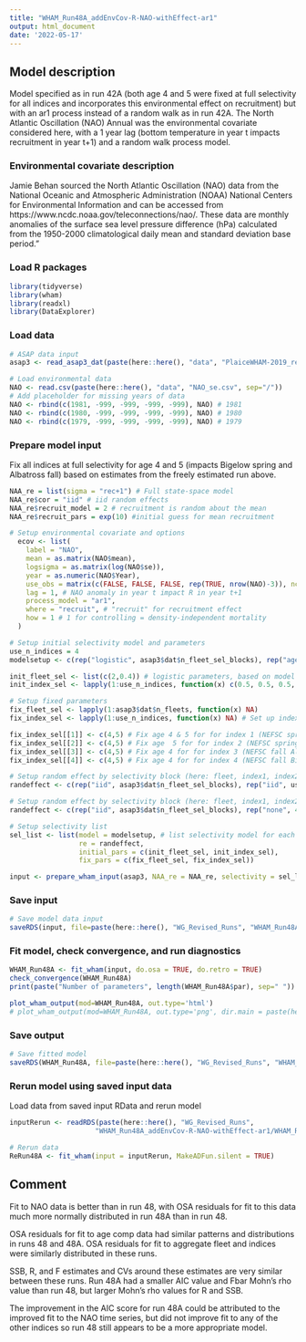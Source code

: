 ```yaml
---
title: "WHAM_Run48A_addEnvCov-R-NAO-withEffect-ar1"
output: html_document
date: '2022-05-17'
---
```


## Model description
Model specified as in run 42A (both age 4 and 5 were fixed at full selectivity for all indices and incorporates this environmental effect on recruitment) but with an ar1 process instead of a random walk as in run 42A. The North Atlantic Oscillation (NAO) Annual was the environmental covariate considered here, with a 1 year lag (bottom temperature in year t impacts recruitment in year t+1) and a random walk process model.


### Environmental covariate description
Jamie Behan sourced the North Atlantic Oscillation (NAO) data from the National Oceanic and Atmospheric Administration (NOAA) National Centers for Environmental Information and can be accessed from https://www.ncdc.noaa.gov/teleconnections/nao/. These data are monthly anomalies of the surface sea level pressure difference (hPa) calculated from the 1950-2000 climatological daily mean and standard deviation base period.”

### Load R packages
```r
library(tidyverse)
library(wham)
library(readxl)
library(DataExplorer)
```

### Load data
```r
# ASAP data input
asap3 <- read_asap3_dat(paste(here::here(), "data", "PlaiceWHAM-2019_revised_NEFSC-LW-WAA_splitNEFSC-BigUnit.DAT", sep="/"))

# Load environmental data 
NAO <- read.csv(paste(here::here(), "data", "NAO_se.csv", sep="/"))
# Add placeholder for missing years of data
NAO <- rbind(c(1981, -999, -999, -999, -999), NAO) # 1981
NAO <- rbind(c(1980, -999, -999, -999, -999), NAO) # 1980
NAO <- rbind(c(1979, -999, -999, -999, -999), NAO) # 1979
```

### Prepare model input
Fix all indices at full selectivity for age 4 and 5 (impacts Bigelow spring and Albatross fall) based on estimates from the freely estimated run above.
```r
NAA_re = list(sigma = "rec+1") # Full state-space model
NAA_re$cor = "iid" # iid random effects
NAA_re$recruit_model = 2 # recruitment is random about the mean
NAA_re$recruit_pars = exp(10) #initial guess for mean recruitment

# Setup environmental covariate and options
  ecov <- list(
    label = "NAO",
    mean = as.matrix(NAO$mean),
    logsigma = as.matrix(log(NAO$se)),
    year = as.numeric(NAO$Year),
    use_obs = matrix(c(FALSE, FALSE, FALSE, rep(TRUE, nrow(NAO)-3)), ncol = 1, nrow=nrow(NAO)), # use all obs except the first 3 (no data 1979, 1980, 1981 not full year of data in 1981) 
    lag = 1, # NAO anomaly in year t impact R in year t+1
    process_model = "ar1",
    where = "recruit", # "recruit" for recruitment effect
    how = 1 # 1 for controlling = density-independent mortality
  )

# Setup initial selectivity model and parameters
use_n_indices = 4
modelsetup <- c(rep("logistic", asap3$dat$n_fleet_sel_blocks), rep("age-specific", use_n_indices))

init_fleet_sel <- list(c(2,0.4)) # logistic parameters, based on model type
init_index_sel <- lapply(1:use_n_indices, function(x) c(0.5, 0.5, 0.5, 1, 1, 0.5, 0.5, 0.5, 0.5, 0.5, 0.5))

# Setup fixed parameters
fix_fleet_sel <- lapply(1:asap3$dat$n_fleets, function(x) NA) 
fix_index_sel <- lapply(1:use_n_indices, function(x) NA) # Set up index object

fix_index_sel[[1]] <- c(4,5) # Fix age 4 & 5 for for index 1 (NEFSC spring Albatross)
fix_index_sel[[2]] <- c(4,5) # Fix age  5 for for index 2 (NEFSC spring Bigelow)
fix_index_sel[[3]] <- c(4,5) # Fix age 4 for for index 3 (NEFSC fall Albatross)
fix_index_sel[[4]] <- c(4,5) # Fix age 4 for for index 4 (NEFSC fall Bigelow)

# Setup random effect by selectivity block (here: fleet, index1, index2)
randeffect <- c(rep("iid", asap3$dat$n_fleet_sel_blocks), rep("iid", use_n_indices))

# Setup random effect by selectivity block (here: fleet, index1, index2, index3, index4)
randeffect <- c(rep("iid", asap3$dat$n_fleet_sel_blocks), rep("none", 4)) # Don't include selectivity random effects for any surveys 

# Setup selectivity list
sel_list <- list(model = modelsetup, # list selectivity model for each fleet and index
                 re = randeffect,
                 initial_pars = c(init_fleet_sel, init_index_sel),
                 fix_pars = c(fix_fleet_sel, fix_index_sel))

input <- prepare_wham_input(asap3, NAA_re = NAA_re, selectivity = sel_list, ecov=ecov, model_name = "WHAM_Run48A") 
```

### Save input
```r
# Save model data input
saveRDS(input, file=paste(here::here(), "WG_Revised_Runs", "WHAM_Run48A_addEnvCov-R-NAO-withEffect-ar1", "WHAM_Run48A_input.rds", sep="/"))
```

### Fit model, check convergence, and run diagnostics
```r
WHAM_Run48A <- fit_wham(input, do.osa = TRUE, do.retro = TRUE) 
check_convergence(WHAM_Run48A)
print(paste("Number of parameters", length(WHAM_Run48A$par), sep=" "))

plot_wham_output(mod=WHAM_Run48A, out.type='html')
# plot_wham_output(mod=WHAM_Run48A, out.type='png', dir.main = paste(here::here(), "WHAM_Run48A", sep="/"))
```

### Save output
```r
# Save fitted model
saveRDS(WHAM_Run48A, file=paste(here::here(), "WG_Revised_Runs", "WHAM_Run48A_addEnvCov-R-NAO-withEffect-ar1", "WHAM_Run48A_model.rds", sep="/"))
```

### Rerun model using saved input data
Load data from saved input RData and rerun model
```r
inputRerun <- readRDS(paste(here::here(), "WG_Revised_Runs",
                     "WHAM_Run48A_addEnvCov-R-NAO-withEffect-ar1/WHAM_Run48A_input.rds", sep="/"))

# Rerun data
ReRun48A <- fit_wham(input = inputRerun, MakeADFun.silent = TRUE)
```

## Comment
Fit to NAO data is better than in run 48, with OSA residuals for fit to this data much more normally distributed in run 48A than in run 48. 

OSA residuals for fit to age comp data had similar patterns and distributions in runs 48 and 48A. OSA residuals for fit to aggregate fleet and indices were similarly distributed in these runs. 

SSB, R, and F estimates and CVs around these estimates are very similar between these runs. Run 48A had a smaller AIC value and Fbar Mohn's rho value than run 48, but larger Mohn's rho values for R and SSB.

The improvement in the AIC score for run 48A could be attributed to the improved fit to the NAO time series, but did not improve fit to any of the other indices so run 48 still appears to be a more appropriate model.

